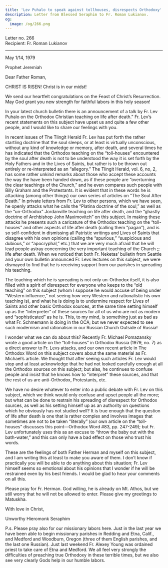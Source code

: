```yaml
---
title: 'Lev Puhalo to speak against tollhouses, disrespects Orthodoxy'
description: Letter from Blessed Seraphim to Fr. Roman Lukianov.
og:
  image: /og/266.png
---
```


<div style={{textAlign:'right', fontFamily:'monospace'}}>Letter no. 266</div>
<div style={{textAlign:'left', fontFamily:'monospace'}}>Recipient: Fr. Roman Lukianov</div>

---

May 1/14, 1979

Prophet Jeremiah

Dear Father Roman,

CHRIST IS RISEN! Christ is in our midst!

We send our heartfelt congratulations on the Feast of Christ’s Resurrection. May God grant you new strength for faithful labors in this holy season!

In your latest church bulletin there is an announcement of a talk by Fr. Lev Puhalo on the Orthodox Christian teaching on life after death.” Fr. Lev’s recent statements on this subject have upset us and quite a few other people, and I would like to share our feelings with you.

In recent issues of The Tlingit Herald Fr. Lev has put forth the rather startling doctrine that the soul sleeps, or at least is virtually unconscious, without any kind of knowledge or memory, after death, and several times he has indicated that the Orthodox teaching on the “toll-houses” encountered by the soul after death is not to be understood the way it is set forth by the Holy Fathers and in the Lives of Saints, but rather is to be thrown out entirely or re-interpreted as an “allegory.” The Tlingit Herald, vol. 6, no, 2, has some rather unkind remarks about those who accept these accounts the way the have been handed down, as if these people are “overturning the clear teachings of the Church,” and he even compares such people with Billy Graham and the Protestants. It is evident that in these words he is attacking (among other things) our own series of articles on “The Soul After Death.” In private letters from Fr. Lev to other persons, which we have seen, he openly attacks what he calls the “Platina doctrine of the soul,” as well as the “un-Orthodox” Jordanville teaching on life after death, and the “ghastly doctrine of Archbishop John Maximovitch” on this subject. In making these attacks he presents such a caricature of the Orthodox teaching on the “toll-houses” and other aspects of life after death (calling them “pagan”), and is so self-confident in dismissing all Patristic writings and Lives of Saints that disagree with his own opinions (calling the “spurious,” “suspicious and dubious,” or “apocryphal,” etc.) that we are very much afraid that he will lead people astray concerning the very important teaching of the Church ;; life after death. When we noticed that both Fr. Neketas’ bulletin from Seattle and your own bulletin announced Fr. Levs lectures on this subject, we were dismayed to find that he is receiving support from our parishes in spreading his teaching.

The teaching which he is spreading is not only un-Orthodox itself, it is also filled with a spirit of disrespect for everyone who keeps to the “old teaching” on this subject (whom I suppose he would accuse of being under “Western influence,” not seeing how very Western and rationalistic his own teaching is), and what he is doing is to undermine respect for Lives of Saints and other basic Orthodox sources, at the same time setting himself up as the “interpreter” of these sources for all of us who are not as modern and “sophisticated” as he is. This, to my mind, is something just as bad as what Fr. Schmemann is doing in the OCA; but we never expected to see such modernism and rationalism in our Russian Church Outside of Russia!

I wonder what we can do about this? Recently Fr. Michael Pomazansky wrote a good article on the “toll-houses” in Orthodox Russia (1979, no. 7) as a direct answer to Fr. Levs attacks, and our own recent article in The Orthodox Word on this subject covers about the same material as Fr. Michael’s article. We thought that after seeing such articles Fr. Lev would stop and at least acknowledge that he had not looked carefully enough at all the Orthodox sources on this subject; but alas, he continues to confuse people and insist that he knows how to “interpret” these sources, and that the rest of us are anti-Orthodox, Protestants, etc.

We have no desire whatever to enter into a public debate with Fr. Lev on this subject, which we think would only confuse and upset people all the more; but what can be done to restrain his spreading of disrespect for Orthodox sources, as well as his setting himself up as an authority on questions which he obviously has not studied well? It is true enough that the question of life after death is one that is rather complex and involves images that sometimes are not to be taken “literally” (our own article on the “toll-houses” discusses this point—Orthodox Word #83, pp. 247-249); but Fr. Lev unfortunately uses this as an excuse to “throw the baby out with the bath-water,” and this can only have a bad effect on those who trust his words.

These are the feelings of both Father Herman and myself on this subject, and I am writing this at least to make you aware of them. I don’t know if practically you will be able to do anything about this situation; Fr. Lev himself seems so emotional about his opinions that I wonder if he will be restrained even by his best friends. I would be glad to hear your comments on all this.

Please pray for Fr. Herman. God willing, he is already on Mt. Athos, but we still worry that he will not be allowed to enter. Please give my greetings to Matuskha.

With love in Christ,

Unworthy Hieromonk Seraphim

P.s. Please pray also for our missionary labors here. Just in the last year we have been able to begin missionary parishes in Redding and Etna, Calif., and Medford and Woodburn, Oregon (three of them English parishes, and the last one Russian). Just last weekend Fr. Alexey Young was ordained priest to take care of Etna and Medford. We all feel very strongly the difficulties of preaching true Orthodoxy in these terrible times, but we also see very clearly Gods help in our humble labors.
